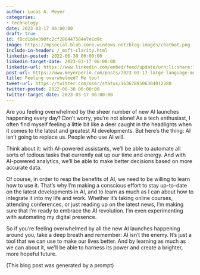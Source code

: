 ```yaml
---
author: Lucas A. Meyer
categories:
- technology
date: 2023-03-17 06:00:00
draft: true
id: f8cd1b9e390fc2cf286447584e7e1d9c
image: https://mpsocial.blob.core.windows.net/blog-images/chatbot.png
include-in-header: /_msft-clarity.html
linkedin-posted: 2022-06-30 06:00:00
linkedin-target-date: 2023-03-17 06:00:00
linkedin-url: https://www.linkedin.com/embed/feed/update/urn:li:share:7042558968937779200
post-url: https://www.meyerperin.com/posts/2023-03-17-large-language-models.html
title: Feeling overwhelmed? Me too!
tweet-url: https://twitter.com/user/status/1636789506304012288
twitter-posted: 2022-06-30 06:00:00
twitter-target-date: 2023-03-17 06:00:00
---
```


Are you feeling overwhelmed by the sheer number of new AI launches happening every day? Don't worry, you're not alone! As a tech enthusiast, I often find myself feeling a little bit like a deer caught in the headlights when it comes to the latest and greatest AI developments. But here's the thing: AI isn't going to replace us. People who use AI will.

Think about it: with AI-powered assistants, we'll be able to automate all sorts of tedious tasks that currently eat up our time and energy. And with AI-powered analytics, we'll be able to make better decisions based on more accurate data.

Of course, in order to reap the benefits of AI, we need to be willing to learn how to use it. That's why I'm making a conscious effort to stay up-to-date on the latest developments in AI, and to learn as much as I can about how to integrate it into my life and work. Whether it's taking online courses, attending conferences, or just reading up on the latest news, I'm making sure that I'm ready to embrace the AI revolution. I'm even experimenting with automating my digital presence.

So if you're feeling overwhelmed by all the new AI launches happening around you, take a deep breath and remember: AI isn't the enemy. It's just a tool that we can use to make our lives better. And by learning as much as we can about it, we'll be able to harness its power and create a brighter, more hopeful future.

(This blog post was generated by a prompt)